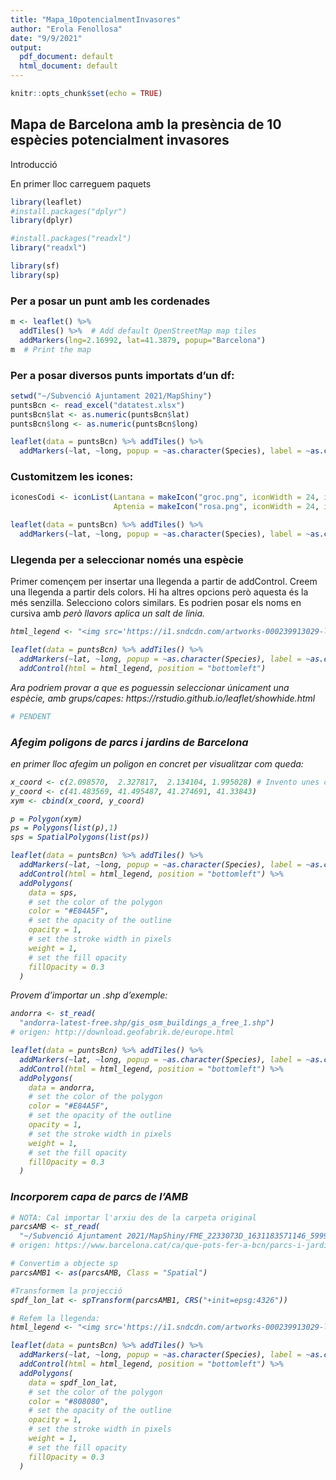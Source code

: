 ---
title: "Mapa_10potencialmentInvasores"
author: "Erola Fenollosa"
date: "9/9/2021"
output:
  pdf_document: default
  html_document: default
---

```{r setup, include=FALSE}
knitr::opts_chunk$set(echo = TRUE)
```

## Mapa de Barcelona amb la presència de 10 espècies potencialment invasores
Introducció

En primer lloc carreguem paquets
```{r}
library(leaflet)
#install.packages("dplyr")
library(dplyr)

#install.packages("readxl")
library("readxl")

library(sf)
library(sp)
```

### Per a posar un punt amb les cordenades
```{r}
m <- leaflet() %>%
  addTiles() %>%  # Add default OpenStreetMap map tiles
  addMarkers(lng=2.16992, lat=41.3879, popup="Barcelona")
m  # Print the map
```

### Per a posar diversos punts importats d'un df:
```{r}
setwd("~/Subvenció Ajuntament 2021/MapShiny")
puntsBcn <- read_excel("datatest.xlsx")
puntsBcn$lat <- as.numeric(puntsBcn$lat)
puntsBcn$long <- as.numeric(puntsBcn$long)

leaflet(data = puntsBcn) %>% addTiles() %>%
  addMarkers(~lat, ~long, popup = ~as.character(Species), label = ~as.character(Species))


```


### Customitzem les icones:
```{r}
iconesCodi <- iconList(Lantana = makeIcon("groc.png", iconWidth = 24, iconHeight =32),
                       Aptenia = makeIcon("rosa.png", iconWidth = 24, iconHeight =32))

leaflet(data = puntsBcn) %>% addTiles() %>%
  addMarkers(~lat, ~long, popup = ~as.character(Species), label = ~as.character(Species), icon = ~iconesCodi[Species])

```

### Llegenda per a seleccionar només una espècie
Primer començem per insertar una llegenda a partir de addControl. Creem una llegenda a partir dels colors. Hi ha altres opcions però aquesta és la més senzilla. Selecciono colors similars. Es podrien posar els noms en cursiva amb <i> però llavors aplica un salt de linia.
```{r}
html_legend <- "<img src='https://i1.sndcdn.com/artworks-000239913029-lwywjf-t500x500.jpg'style='width:15px;height:15px;'> Aptenia cordifolia<br/><img src='https://upload.wikimedia.org/wikipedia/commons/thumb/d/d3/Orange_colour_box.svg/1200px-Orange_colour_box.svg.png'style='width:15px;height:15px;'> Lantana camara"

leaflet(data = puntsBcn) %>% addTiles() %>%
  addMarkers(~lat, ~long, popup = ~as.character(Species), label = ~as.character(Species), icon = ~iconesCodi[Species])%>%
  addControl(html = html_legend, position = "bottomleft")

```
Ara podriem provar a que es poguessin seleccionar únicament una espècie, amb grups/capes:
https://rstudio.github.io/leaflet/showhide.html

```{r}
# PENDENT
```


### Afegim poligons de parcs i jardins de Barcelona
en primer lloc afegim un poligon en concret per visualitzar com queda:
```{r}

x_coord <- c(2.098570,  2.327817,  2.134104, 1.995028) # Invento unes coordenades al voltant de Barcelona
y_coord <- c(41.483569, 41.495487, 41.274691, 41.33843)
xym <- cbind(x_coord, y_coord)

p = Polygon(xym)
ps = Polygons(list(p),1)
sps = SpatialPolygons(list(ps))

leaflet(data = puntsBcn) %>% addTiles() %>%
  addMarkers(~lat, ~long, popup = ~as.character(Species), label = ~as.character(Species), icon = ~iconesCodi[Species])%>%
  addControl(html = html_legend, position = "bottomleft") %>%
  addPolygons(
    data = sps,
    # set the color of the polygon
    color = "#E84A5F",
    # set the opacity of the outline
    opacity = 1,
    # set the stroke width in pixels
    weight = 1,
    # set the fill opacity
    fillOpacity = 0.3
  )

```
Provem d'importar un .shp d'exemple:
```{r}
andorra <- st_read(
  "andorra-latest-free.shp/gis_osm_buildings_a_free_1.shp")
# origen: http://download.geofabrik.de/europe.html

leaflet(data = puntsBcn) %>% addTiles() %>%
  addMarkers(~lat, ~long, popup = ~as.character(Species), label = ~as.character(Species), icon = ~iconesCodi[Species])%>%
  addControl(html = html_legend, position = "bottomleft") %>%
  addPolygons(
    data = andorra,
    # set the color of the polygon
    color = "#E84A5F",
    # set the opacity of the outline
    opacity = 1,
    # set the stroke width in pixels
    weight = 1,
    # set the fill opacity
    fillOpacity = 0.3
  )
```

### Incorporem capa de parcs de l'AMB
```{r}
# NOTA: Cal importar l'arxiu des de la carpeta original
parcsAMB <- st_read(
  "~/Subvenció Ajuntament 2021/MapShiny/FME_2233073D_1631183571146_599908/ESRISHAPE_1/ide/PARCS.AUX_SM.shp")
# origen: https://www.barcelona.cat/ca/que-pots-fer-a-bcn/parcs-i-jardins/tots-els-parcs

# Convertim a objecte sp
parcsAMB1 <- as(parcsAMB, Class = "Spatial")

#Transformem la projecció
spdf_lon_lat <- spTransform(parcsAMB1, CRS("+init=epsg:4326"))

# Refem la llegenda:
html_legend <- "<img src='https://i1.sndcdn.com/artworks-000239913029-lwywjf-t500x500.jpg'style='width:15px;height:15px;'> Aptenia cordifolia<br/><img src='https://upload.wikimedia.org/wikipedia/commons/thumb/d/d3/Orange_colour_box.svg/1200px-Orange_colour_box.svg.png'style='width:15px;height:15px;'> Lantana camara<br/><img src='https://htmlcolorcodes.com/assets/images/colors/gray-color-solid-background-1920x1080.png'style='width:15px;height:15px;'> Parcs de l'AMB"

leaflet(data = puntsBcn) %>% addTiles() %>%
  addMarkers(~lat, ~long, popup = ~as.character(Species), label = ~as.character(Species), icon = ~iconesCodi[Species])%>%
  addControl(html = html_legend, position = "bottomleft") %>%
  addPolygons(
    data = spdf_lon_lat,
    # set the color of the polygon
    color = "#808080",
    # set the opacity of the outline
    opacity = 1,
    # set the stroke width in pixels
    weight = 1,
    # set the fill opacity
    fillOpacity = 0.3
  )

```





